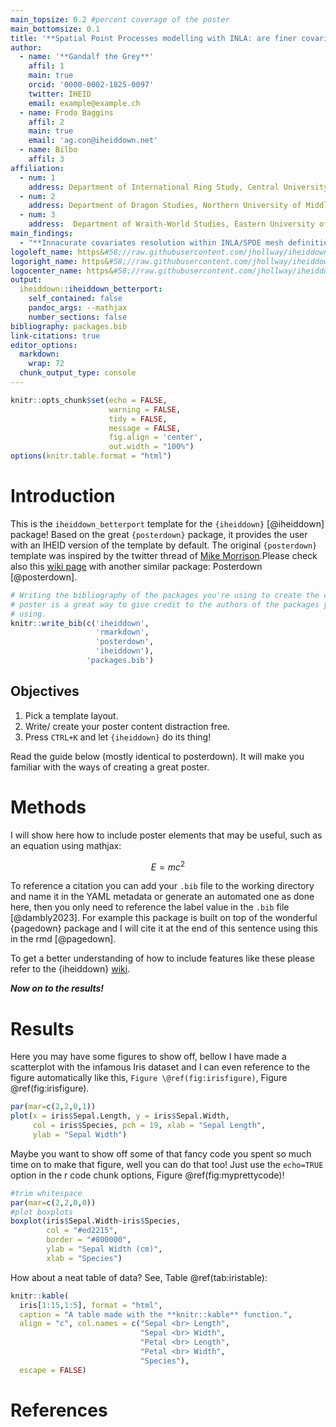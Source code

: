 ```yaml
---
main_topsize: 0.2 #percent coverage of the poster
main_bottomsize: 0.1
title: '**Spatial Point Processes modelling with INLA: are finer covariate resolutions always better?**'
author:
  - name: '**Gandalf the Grey**'
    affil: 1
    main: true
    orcid: '0000-0002-1825-0097'
    twitter: IHEID
    email: example@example.ch
  - name: Frodo Baggins
    affil: 2
    main: true
    email: 'ag.con@iheiddown.net'
  - name: Bilbo
    affil: 3
affiliation:
  - num: 1
    address: Department of International Ring Study, Central University of Middle Earth
  - num: 2
    address: Department of Dragon Studies, Northern University of Middle Earth
  - num: 3
    address:  Department of Wraith-World Studies, Eastern University of Middle Earth
main_findings:
  - "**Innacurate covariates resolution within INLA/SPDE mesh definition lead to unreliable numerical integration and biased parameter estimates**."
logoleft_name: https&#58;//raw.githubusercontent.com/jhollway/iheiddown/main/man/figures/iheiddown.png
logoright_name: https&#58;//raw.githubusercontent.com/jhollway/iheiddown/main/man/figures/iheiddown.png
logocenter_name: https&#58;//raw.githubusercontent.com/jhollway/iheiddown/main/man/figures/iheiddown.png
output: 
  iheiddown::iheiddown_betterport:
    self_contained: false
    pandoc_args: --mathjax
    number_sections: false
bibliography: packages.bib
link-citations: true
editor_options: 
  markdown: 
    wrap: 72
  chunk_output_type: console
---
```


```r
knitr::opts_chunk$set(echo = FALSE,
                      warning = FALSE,
                      tidy = FALSE,
                      message = FALSE,
                      fig.align = 'center',
                      out.width = "100%")
options(knitr.table.format = "html") 
```

# Introduction

This is the `iheiddown_betterport` template for the `{iheiddown}`
[@iheiddown] package! Based on the great `{posterdown}` package, it
provides the user with an IHEID version of the template by default. The
original `{posterdown}` template was inspired by the twitter thread of
[Mike
Morrison](https://mobile.twitter.com/mikemorrison/status/1110191245035479041).Please
check also this [wiki
page](https://github.com/brentthorne/posterdown/wiki/posterdown_betterport)
with another similar package: Posterdown [@posterdown].

```r
# Writing the bibliography of the packages you're using to create the current
# poster is a great way to give credit to the authors of the packages you're
# using.
knitr::write_bib(c('iheiddown',
                   'rmarkdown',
                   'posterdown',
                   'iheiddown'),
                 'packages.bib')
```

## Objectives

1.  Pick a template layout.
2.  Write/ create your poster content distraction free.
3.  Press `CTRL+K` and let `{iheiddown}` do its thing!

Read the guide below (mostly identical to posterdown). It will make you
familiar with the ways of creating a great poster.

# Methods

I will show here how to include poster elements that may be useful, such
as an equation using mathjax:

$$
E = mc^2
$$

To reference a citation you can add your `.bib` file to the working
directory and name it in the YAML metadata or generate an automated one
as done here, then you only need to reference the label value in the
`.bib` file [@dambly2023]. For example this package is built on top of
the wonderful {pagedown} package and I will cite it at the end of this
sentence using this in the rmd [@pagedown].

To get a better understanding of how to include features like these
please refer to the {iheiddown}
[wiki](https://github.com/iheiddown/wiki).

***Now on to the results!***

# Results

Here you may have some figures to show off, bellow I have made a
scatterplot with the infamous Iris dataset and I can even reference to
the figure automatically like this, `Figure \@ref(fig:irisfigure)`,
Figure \@ref(fig:irisfigure).

```r
par(mar=c(2,2,0,1))
plot(x = iris$Sepal.Length, y = iris$Sepal.Width,
     col = iris$Species, pch = 19, xlab = "Sepal Length",
     ylab = "Sepal Width")
```

Maybe you want to show off some of that fancy code you spent so much
time on to make that figure, well you can do that too! Just use the
`echo=TRUE` option in the r code chunk options, Figure
\@ref(fig:myprettycode)!

```r
#trim whitespace
par(mar=c(2,2,0,0))
#plot boxplots
boxplot(iris$Sepal.Width~iris$Species,
        col = "#ed2215", 
        border = "#800000",
        ylab = "Sepal Width (cm)",
        xlab = "Species")
```

How about a neat table of data? See, Table \@ref(tab:iristable):

```r
knitr::kable(
  iris[1:15,1:5], format = "html",
  caption = "A table made with the **knitr::kable** function.",
  align = "c", col.names = c("Sepal <br> Length",
                             "Sepal <br> Width",
                             "Petal <br> Length",
                             "Petal <br> Width",
                             "Species"),
  escape = FALSE)
```

# References
